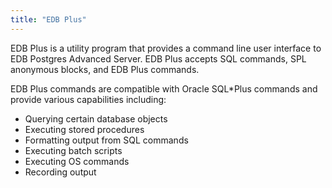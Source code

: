 ```yaml
---
title: "EDB Plus"
---
```


<div id="edb_plus" class="registered_link"></div>


EDB Plus is a utility program that provides a command line user interface to EDB Postgres Advanced Server. EDB Plus accepts SQL commands, SPL anonymous blocks, and EDB Plus commands.

EDB Plus commands are compatible with Oracle SQL*Plus commands and provide various capabilities including:

  - Querying certain database objects
  - Executing stored procedures
  - Formatting output from SQL commands
  - Executing batch scripts
  - Executing OS commands
  - Recording output
